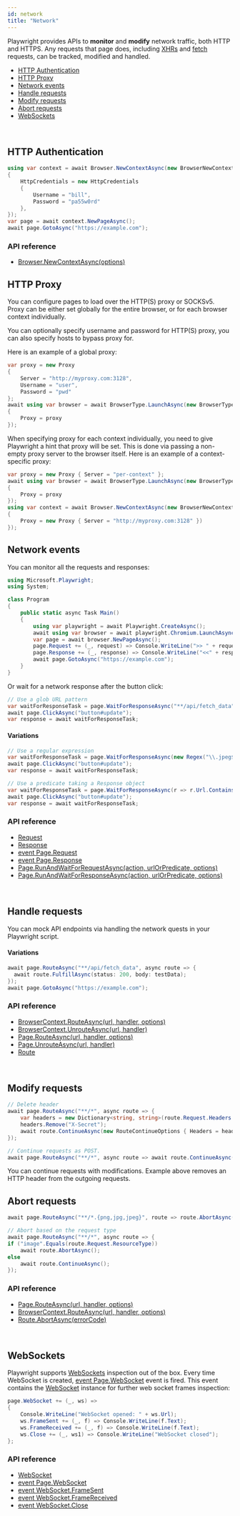 ```yaml
---
id: network
title: "Network"
---
```


Playwright provides APIs to **monitor** and **modify** network traffic, both HTTP and HTTPS. Any requests that page does, including [XHRs](https://developer.mozilla.org/en-US/docs/Web/API/XMLHttpRequest) and [fetch](https://developer.mozilla.org/en-US/docs/Web/API/Fetch_API) requests, can be tracked, modified and handled.

- [HTTP Authentication](#http-authentication)
- [HTTP Proxy](#http-proxy)
- [Network events](#network-events)
- [Handle requests](#handle-requests)
- [Modify requests](#modify-requests)
- [Abort requests](#abort-requests)
- [WebSockets](#websockets)

<br/>

## HTTP Authentication

```csharp
using var context = await Browser.NewContextAsync(new BrowserNewContextOptions
{
    HttpCredentials = new HttpCredentials
    {
        Username = "bill",
        Password = "pa55w0rd"
    },
});
var page = await context.NewPageAsync();
await page.GotoAsync("https://example.com");
```

### API reference
- [Browser.NewContextAsync(options)](./api/class-browser.mdx#browser-new-context)

## HTTP Proxy

You can configure pages to load over the HTTP(S) proxy or SOCKSv5. Proxy can be either set globally for the entire browser, or for each browser context individually.

You can optionally specify username and password for HTTP(S) proxy, you can also specify hosts to bypass proxy for.

Here is an example of a global proxy:

```csharp
var proxy = new Proxy
{
    Server = "http://myproxy.com:3128",
    Username = "user",
    Password = "pwd"
};
await using var browser = await BrowserType.LaunchAsync(new BrowserTypeLaunchOptions
{
    Proxy = proxy
});
```

When specifying proxy for each context individually, you need to give Playwright a hint that proxy will be set. This is done via passing a non-empty proxy server to the browser itself. Here is an example of a context-specific proxy:

```csharp
var proxy = new Proxy { Server = "per-context" };
await using var browser = await BrowserType.LaunchAsync(new BrowserTypeLaunchOptions
{
    Proxy = proxy
});
using var context = await Browser.NewContextAsync(new BrowserNewContextOptions
{
    Proxy = new Proxy { Server = "http://myproxy.com:3128" })
});
```

## Network events

You can monitor all the requests and responses:

```csharp
using Microsoft.Playwright;
using System;

class Program
{
    public static async Task Main()
    {
        using var playwright = await Playwright.CreateAsync();
        await using var browser = await playwright.Chromium.LaunchAsync();
        var page = await browser.NewPageAsync();
        page.Request += (_, request) => Console.WriteLine(">> " + request.Method + " " + request.Url);
        page.Response += (_, response) => Console.WriteLine("<<" + response.Status + " " + response.Url);
        await page.GotoAsync("https://example.com");
    }
}
```

Or wait for a network response after the button click:

```csharp
// Use a glob URL pattern
var waitForResponseTask = page.WaitForResponseAsync("**/api/fetch_data");
await page.ClickAsync("button#update");
var response = await waitForResponseTask;
```

#### Variations

```csharp
// Use a regular expression
var waitForResponseTask = page.WaitForResponseAsync(new Regex("\\.jpeg$"));
await page.ClickAsync("button#update");
var response = await waitForResponseTask;

// Use a predicate taking a Response object
var waitForResponseTask = page.WaitForResponseAsync(r => r.Url.Contains(token));
await page.ClickAsync("button#update");
var response = await waitForResponseTask;
```

### API reference
- [Request]
- [Response]
- [event Page.Request](./api/class-page.mdx#page-event-request)
- [event Page.Response](./api/class-page.mdx#page-event-response)
- [Page.RunAndWaitForRequestAsync(action, urlOrPredicate, options)](./api/class-page.mdx#page-wait-for-request)
- [Page.RunAndWaitForResponseAsync(action, urlOrPredicate, options)](./api/class-page.mdx#page-wait-for-response)

<br/>

## Handle requests

You can mock API endpoints via handling the network quests in your Playwright script.

#### Variations

```csharp
await page.RouteAsync("**/api/fetch_data", async route => {
  await route.FulfillAsync(status: 200, body: testData);
});
await page.GotoAsync("https://example.com");
```

### API reference
- [BrowserContext.RouteAsync(url, handler, options)](./api/class-browsercontext.mdx#browser-context-route)
- [BrowserContext.UnrouteAsync(url, handler)](./api/class-browsercontext.mdx#browser-context-unroute)
- [Page.RouteAsync(url, handler, options)](./api/class-page.mdx#page-route)
- [Page.UnrouteAsync(url, handler)](./api/class-page.mdx#page-unroute)
- [Route]

<br/>

## Modify requests

```csharp
// Delete header
await page.RouteAsync("**/*", async route => {
    var headers = new Dictionary<string, string>(route.Request.Headers.ToDictionary(x => x.Key, x => x.Value));
    headers.Remove("X-Secret");
    await route.ContinueAsync(new RouteContinueOptions { Headers = headers });
});

// Continue requests as POST.
await page.RouteAsync("**/*", async route => await route.ContinueAsync(method: "POST"));
```

You can continue requests with modifications. Example above removes an HTTP header from the outgoing requests.

## Abort requests

```csharp
await page.RouteAsync("**/*.{png,jpg,jpeg}", route => route.AbortAsync());

// Abort based on the request type
await page.RouteAsync("**/*", async route => {
if ("image".Equals(route.Request.ResourceType))
    await route.AbortAsync();
else
    await route.ContinueAsync();
});
```

### API reference
- [Page.RouteAsync(url, handler, options)](./api/class-page.mdx#page-route)
- [BrowserContext.RouteAsync(url, handler, options)](./api/class-browsercontext.mdx#browser-context-route)
- [Route.AbortAsync(errorCode)](./api/class-route.mdx#route-abort)

<br/>

## WebSockets

Playwright supports [WebSockets](https://developer.mozilla.org/en-US/docs/Web/API/WebSockets_API) inspection out of the box. Every time WebSocket is created, [event Page.WebSocket](./api/class-page.mdx#page-event-web-socket) event is fired. This event contains the [WebSocket] instance for further web socket frames inspection:

```csharp
page.WebSocket += (_, ws) =>
{
    Console.WriteLine("WebSocket opened: " + ws.Url);
    ws.FrameSent += (_, f) => Console.WriteLine(f.Text);
    ws.FrameReceived += (_, f) => Console.WriteLine(f.Text);
    ws.Close += (_, ws1) => Console.WriteLine("WebSocket closed");
};
```

### API reference
- [WebSocket]
- [event Page.WebSocket](./api/class-page.mdx#page-event-web-socket)
- [event WebSocket.FrameSent](./api/class-websocket.mdx#web-socket-event-frame-sent)
- [event WebSocket.FrameReceived](./api/class-websocket.mdx#web-socket-event-frame-received)
- [event WebSocket.Close](./api/class-websocket.mdx#web-socket-event-close)

<br/>

[Accessibility]: ./api/class-accessibility.mdx "Accessibility"
[Browser]: ./api/class-browser.mdx "Browser"
[BrowserContext]: ./api/class-browsercontext.mdx "BrowserContext"
[BrowserType]: ./api/class-browsertype.mdx "BrowserType"
[ConsoleMessage]: ./api/class-consolemessage.mdx "ConsoleMessage"
[Dialog]: ./api/class-dialog.mdx "Dialog"
[Download]: ./api/class-download.mdx "Download"
[ElementHandle]: ./api/class-elementhandle.mdx "ElementHandle"
[FetchResponse]: ./api/class-fetchresponse.mdx "FetchResponse"
[FileChooser]: ./api/class-filechooser.mdx "FileChooser"
[Frame]: ./api/class-frame.mdx "Frame"
[JSHandle]: ./api/class-jshandle.mdx "JSHandle"
[Keyboard]: ./api/class-keyboard.mdx "Keyboard"
[Locator]: ./api/class-locator.mdx "Locator"
[Mouse]: ./api/class-mouse.mdx "Mouse"
[Page]: ./api/class-page.mdx "Page"
[Playwright]: ./api/class-playwright.mdx "Playwright"
[Request]: ./api/class-request.mdx "Request"
[Response]: ./api/class-response.mdx "Response"
[Route]: ./api/class-route.mdx "Route"
[Selectors]: ./api/class-selectors.mdx "Selectors"
[TimeoutError]: ./api/class-timeouterror.mdx "TimeoutError"
[Touchscreen]: ./api/class-touchscreen.mdx "Touchscreen"
[Tracing]: ./api/class-tracing.mdx "Tracing"
[Video]: ./api/class-video.mdx "Video"
[WebSocket]: ./api/class-websocket.mdx "WebSocket"
[WebSocketFrame]: ./api/class-websocketframe.mdx "WebSocketFrame"
[Worker]: ./api/class-worker.mdx "Worker"
[Element]: https://developer.mozilla.org/en-US/docs/Web/API/element "Element"
[EvaluationArgument]: ./core-concepts.mdx#evaluation-argument "EvaluationArgument"
[Promise]: https://developer.mozilla.org/en-US/docs/Web/JavaScript/Reference/Global_Objects/Promise "Promise"
[iterator]: https://developer.mozilla.org/en-US/docs/Web/JavaScript/Reference/Iteration_protocols "Iterator"
[origin]: https://developer.mozilla.org/en-US/docs/Glossary/Origin "Origin"
[selector]: https://developer.mozilla.org/en-US/docs/Web/CSS/CSS_Selectors "selector"
[Serializable]: https://developer.mozilla.org/en-US/docs/Web/JavaScript/Reference/Global_Objects/JSON/stringify#Description "Serializable"
[UIEvent.detail]: https://developer.mozilla.org/en-US/docs/Web/API/UIEvent/detail "UIEvent.detail"
[UnixTime]: https://en.wikipedia.org/wiki/Unix_time "Unix Time"
[xpath]: https://developer.mozilla.org/en-US/docs/Web/XPath "xpath"

[bool]: https://docs.microsoft.com/en-us/dotnet/api/system.boolean "bool"
[double]: https://docs.microsoft.com/en-us/dotnet/api/system.double "double"
[byte]: https://docs.microsoft.com/en-us/dotnet/api/system.byte "byte"
[int]: https://docs.microsoft.com/en-us/dotnet/api/system.int32 "int"
[void]: https://docs.microsoft.com/en-us/dotnet/csharp/language-reference/builtin-types/void "void"
[string]: https://docs.microsoft.com/en-us/dotnet/api/system.string "string"
[URL]: https://nodejs.org/api/url.html "URL"
[Regex]: https://docs.microsoft.com/en-us/dotnet/api/system.text.regularexpressions.regex "Regex"

[Action]: https://docs.microsoft.com/en-us/dotnet/api/system.action-1 "Action"
[Func]: https://docs.microsoft.com/en-us/dotnet/api/system.func-2 "Func"
[IEnumerable]: https://docs.microsoft.com/en-us/dotnet/api/system.collections.ienumerable "IEnumerable"
[IDictionary]: https://docs.microsoft.com/en-us/dotnet/api/system.collections.idictionary "IDictionary"
[Task]: https://docs.microsoft.com/en-us/dotnet/api/system.threading.tasks.task?view=net-5.0 "Task"
[IReadOnlyDictionary]: https://docs.microsoft.com/en-us/dotnet/api/system.collections.generic.ireadonlydictionary-2 "IReadOnlyDictionary"
[JsonElement]: https://docs.microsoft.com/en-us/dotnet/api/system.text.json.jsonelement "JsonElement"

[all available image tags]: https://mcr.microsoft.com/v2/playwright/tags/list "all available image tags"
[Docker Hub]: https://hub.docker.com/_/microsoft-playwright "Docker Hub"
[Dockerfile.focal]: https://github.com/microsoft/playwright/blob/master/utils/docker/Dockerfile.focal "Dockerfile.focal"

